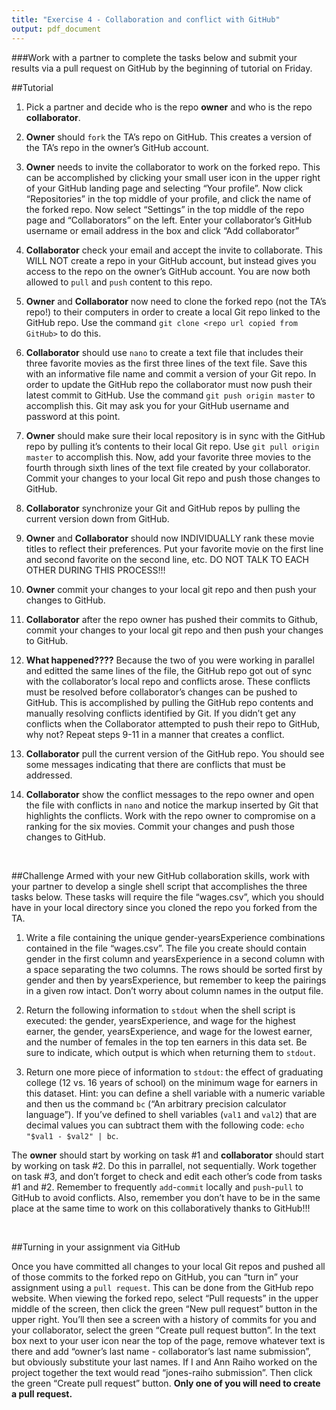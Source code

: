 ```yaml
---
title: "Exercise 4 - Collaboration and conflict with GitHub"
output: pdf_document
---
```


\pagenumbering{gobble}

###Work with a partner to complete the tasks below and submit your results via a pull request on GitHub by the beginning of tutorial on Friday.

##Tutorial

1. Pick a partner and decide who is the repo **owner** and who is the repo **collaborator**.

2. **Owner** should `fork` the TA's repo on GitHub. This creates a version of the TA's repo in the owner's GitHub account.

3. **Owner** needs to invite the collaborator to work on the forked repo. This can be accomplished by clicking your small user icon in the upper right of your GitHub landing page and selecting "Your profile". Now click "Repositories" in the top middle of your profile, and click the name of the forked repo. Now select "Settings" in the top middle of the repo page and "Collaborators" on the left. Enter your collaborator's GitHub username or email address in the box and click "Add collaborator"

4. **Collaborator** check your email and accept the invite to collaborate. This WILL NOT create a repo in your GitHub account, but instead gives you access to the repo on the owner's GitHub account. You are now both allowed to `pull` and `push` content to this repo.

5. **Owner** and **Collaborator** now need to clone the forked repo (not the TA's repo!) to their computers in order to create a local Git repo linked to the GitHub repo. Use the command `git clone <repo url copied from GitHub>` to do this.

6. **Collaborator** should use `nano` to create a text file that includes their three favorite movies as the first three lines of the text file. Save this with an informative file name and commit a version of your Git repo. In order to update the GitHub repo the collaborator must now push their latest commit to GitHub. Use the command `git push origin master` to accomplish this. Git may ask you for your GitHub username and password at this point.

7. **Owner** should make sure their local repository is in sync with the GitHub repo by pulling it's contents to their local Git repo. Use `git pull origin master` to accomplish this. Now, add your favorite three movies to the fourth through sixth lines of the text file created by your collaborator. Commit your changes to your local Git repo and push those changes to GitHub.

8. **Collaborator** synchronize your Git and GitHub repos by pulling the current version down from GitHub.

9. **Owner** and **Collaborator** should now INDIVIDUALLY rank these movie titles to reflect their preferences. Put your favorite movie on the first line and second favorite on the second line, etc. DO NOT TALK TO EACH OTHER DURING THIS PROCESS!!!

10. **Owner** commit your changes to your local git repo and then push your changes to GitHub. 

11. **Collaborator** after the repo owner has pushed their commits to Github, commit your changes to your local git repo and then push your changes to GitHub.

12. **What happened????** Because the two of you were working in parallel and editted the same lines of the file, the GitHub repo got out of sync with the collaborator's local repo and conflicts arose. These conflicts must be resolved before collaborator's changes can be pushed to GitHub. This is accomplished by pulling the GitHub repo contents and manually resolving conflicts identified by Git. If you didn't get any conflicts when the Collaborator attempted to push their repo to GitHub, why not? Repeat steps 9-11 in a manner that creates a conflict.

13. **Collaborator** pull the current version of the GitHub repo. You should see some messages indicating that there are conflicts that must be addressed. 

14. **Collaborator** show the conflict messages to the repo owner and open the file with conflicts in `nano` and notice the markup inserted by Git that highlights the conflicts. Work with the repo owner to compromise on a ranking for the six movies. Commit your changes and push those changes to GitHub.

&nbsp;

##Challenge
Armed with your new GitHub collaboration skills, work with your partner to develop a single shell script that accomplishes the three tasks below. These tasks will require the file "wages.csv", which you should have in your local directory since you cloned the repo you forked from the TA.

1. Write a file containing the unique gender-yearsExperience combinations contained in the file "wages.csv". The file you create should contain gender in the first column and yearsExperience in a second column with a space separating the two columns. The rows should be sorted first by gender and then by yearsExperience, but remember to keep the pairings in a given row intact. Don't worry about column names in the output file.

2. Return the following information to `stdout` when the shell script is executed: the gender, yearsExperience, and wage for the highest earner, the gender, yearsExperience, and wage for the lowest earner, and the number of females in the top ten earners in this data set. Be sure to indicate, which output is which when returning them to `stdout`.

3. Return one more piece of information to `stdout`: the effect of graduating college (12 vs. 16 years of school) on the minimum wage for earners in this dataset. Hint: you can define a shell variable with a numeric variable and then us the command  `bc` ("An arbitrary precision calculator language"). If you've defined to shell variables (`val1` and `val2`) that are decimal values you can subtract them with the following code: `echo "$val1 - $val2" | bc`.

The **owner** should start by working on task #1 and **collaborator** should start by working on task #2. Do this in parrallel, not sequentially. Work together on task #3, and don't forget to check and edit each other's code from tasks #1 and #2. Remember to frequently `add`-`commit` locally and `push`-`pull` to GitHub to avoid conflicts. Also, remember you don't have to be in the same place at the same time to work on this collaboratively thanks to GitHub!!!

&nbsp;

##Turning in your assignment via GitHub

Once you have committed all changes to your local Git repos and pushed all of those commits to the forked repo on GitHub, you can "turn in" your assignment using a `pull request`. This can be done from the GitHub repo website. When viewing the forked repo, select "Pull requests" in the upper middle of the screen, then click the green "New pull request" button in the upper right. You'll then see a screen with a history of commits for you and your collaborator, select the green "Create pull request button". In the text box next to your user icon near the top of the page, remove whatever text is there and add "owner's last name - collaborator's last name submission", but obviously substitute your last names. If I and Ann Raiho worked on the project together the text would read "jones-raiho submission". Then click the green "Create pull request" button. **Only one of you will need to create a pull request.**